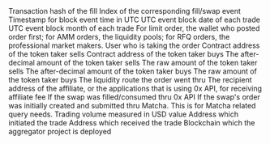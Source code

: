 <ParamField path="tx_hash">
Transaction hash of the fill
</ParamField>
<ParamField path="evt_index">
Index of the corresponding fill/swap event
</ParamField>
<ParamField path="contract_address">

</ParamField>
<ParamField path="block_time">
Timestamp for block event time in UTC
</ParamField>
<ParamField path="block_date">
UTC event block date of each trade
</ParamField>
<ParamField path="block_month">
UTC event block month of each trade
</ParamField>
<ParamField path="maker">
For limit order, the wallet who posted order first; for AMM orders, the liquidity pools; for RFQ orders, the professional market makers.
</ParamField>
<ParamField path="taker">
User who is taking the order
</ParamField>
<ParamField path="taker_token">
Contract address of the token taker sells
</ParamField>
<ParamField path="maker_token">
Contract address of the token taker buys
</ParamField>
<ParamField path="taker_token_amount">
The after-decimal amount of the token taker sells
</ParamField>
<ParamField path="taker_token_amount_raw">
The raw amount of the token taker sells
</ParamField>
<ParamField path="maker_token_amount">
The after-decimal amount of the token taker buys
</ParamField>
<ParamField path="maker_token_amount_raw">
The raw amount of the token taker buys
</ParamField>
<ParamField path="type">
The liquidity route the order went thru
</ParamField>
<ParamField path="affiliate_address">
The recipient address of the affiliate, or the applications that is using 0x API, for receiving affiliate fee
</ParamField>
<ParamField path="swap_flag">
If the swap was filled/consumed thru 0x API
</ParamField>
<ParamField path="matcha_limit_order_flag">
If the swap&#x27;s order was initially created and submitted thru Matcha. This is for Matcha related query needs.
</ParamField>
<ParamField path="volume_usd">
Trading volume measured in USD value
</ParamField>
<ParamField path="tx_from">
Address which initiated the trade
</ParamField>
<ParamField path="tx_to">
Address which received the trade
</ParamField>
<ParamField path="blockchain">
Blockchain which the aggregator project is deployed
</ParamField>
